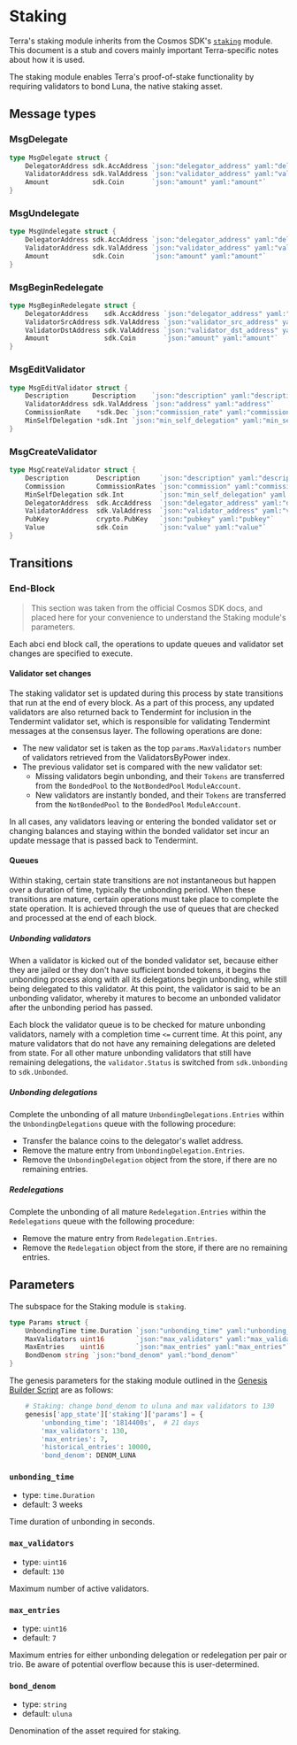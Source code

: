 
# Staking

<Admonition type="info" icon="ℹ️">

Terra's staking module inherits from the Cosmos SDK's [`staking`](https://docs.cosmos.network/master/modules/staking/) module. This document is a stub and covers mainly important Terra-specific notes about how it is used.

</Admonition>

The staking module enables Terra's proof-of-stake functionality by requiring validators to bond Luna, the native staking asset.

## Message types

### MsgDelegate

```go
type MsgDelegate struct {
	DelegatorAddress sdk.AccAddress `json:"delegator_address" yaml:"delegator_address"`
	ValidatorAddress sdk.ValAddress `json:"validator_address" yaml:"validator_address"`
	Amount           sdk.Coin       `json:"amount" yaml:"amount"`
}
```

### MsgUndelegate

```go
type MsgUndelegate struct {
	DelegatorAddress sdk.AccAddress `json:"delegator_address" yaml:"delegator_address"`
	ValidatorAddress sdk.ValAddress `json:"validator_address" yaml:"validator_address"`
	Amount           sdk.Coin       `json:"amount" yaml:"amount"`
}
```

### MsgBeginRedelegate

```go
type MsgBeginRedelegate struct {
	DelegatorAddress    sdk.AccAddress `json:"delegator_address" yaml:"delegator_address"`
	ValidatorSrcAddress sdk.ValAddress `json:"validator_src_address" yaml:"validator_src_address"`
	ValidatorDstAddress sdk.ValAddress `json:"validator_dst_address" yaml:"validator_dst_address"`
	Amount              sdk.Coin       `json:"amount" yaml:"amount"`
}
```


### MsgEditValidator

```go
type MsgEditValidator struct {
	Description      Description    `json:"description" yaml:"description"`
	ValidatorAddress sdk.ValAddress `json:"address" yaml:"address"`
	CommissionRate    *sdk.Dec `json:"commission_rate" yaml:"commission_rate"`
	MinSelfDelegation *sdk.Int `json:"min_self_delegation" yaml:"min_self_delegation"`
}
```


### MsgCreateValidator

```go
type MsgCreateValidator struct {
	Description       Description     `json:"description" yaml:"description"`
	Commission        CommissionRates `json:"commission" yaml:"commission"`
	MinSelfDelegation sdk.Int         `json:"min_self_delegation" yaml:"min_self_delegation"`
	DelegatorAddress  sdk.AccAddress  `json:"delegator_address" yaml:"delegator_address"`
	ValidatorAddress  sdk.ValAddress  `json:"validator_address" yaml:"validator_address"`
	PubKey            crypto.PubKey   `json:"pubkey" yaml:"pubkey"`
	Value             sdk.Coin        `json:"value" yaml:"value"`
}
```


## Transitions

### End-Block

> This section was taken from the official Cosmos SDK docs, and placed here for your convenience to understand the Staking module's parameters.

Each abci end block call, the operations to update queues and validator set
changes are specified to execute.

#### Validator set changes

The staking validator set is updated during this process by state transitions
that run at the end of every block. As a part of this process, any updated
validators are also returned back to Tendermint for inclusion in the Tendermint
validator set, which is responsible for validating Tendermint messages at the
consensus layer. The following operations are done:

- The new validator set is taken as the top `params.MaxValidators` number of
  validators retrieved from the ValidatorsByPower index.
- The previous validator set is compared with the new validator set:
  - Missing validators begin unbonding, and their `Tokens` are transferred from the
    `BondedPool` to the `NotBondedPool` `ModuleAccount`.
  - New validators are instantly bonded, and their `Tokens` are transferred from the
    `NotBondedPool` to the `BondedPool` `ModuleAccount`.

In all cases, any validators leaving or entering the bonded validator set or
changing balances and staying within the bonded validator set incur an update
message that is passed back to Tendermint.

#### Queues

Within staking, certain state transitions are not instantaneous but happen
over a duration of time, typically the unbonding period. When these
transitions are mature, certain operations must take place to complete
the state operation. It is achieved through the use of queues that are
checked and processed at the end of each block.

##### Unbonding validators

When a validator is kicked out of the bonded validator set, because either they are
jailed or they don't have sufficient bonded tokens, it begins the unbonding
process along with all its delegations begin unbonding, while still being
delegated to this validator. At this point, the validator is said to be an
unbonding validator, whereby it matures to become an unbonded validator
after the unbonding period has passed.

Each block the validator queue is to be checked for mature unbonding validators, namely with a completion time `<=` current time. At this point, any mature validators that do not have any remaining delegations are deleted from state. For all other mature unbonding validators that still have remaining
delegations, the `validator.Status` is switched from `sdk.Unbonding` to
`sdk.Unbonded`.

##### Unbonding delegations

Complete the unbonding of all mature `UnbondingDelegations.Entries` within the
`UnbondingDelegations` queue with the following procedure:

- Transfer the balance coins to the delegator's wallet address.
- Remove the mature entry from `UnbondingDelegation.Entries`.
- Remove the `UnbondingDelegation` object from the store, if there are no
  remaining entries.

##### Redelegations

Complete the unbonding of all mature `Redelegation.Entries` within the
`Redelegations` queue with the following procedure:

- Remove the mature entry from `Redelegation.Entries`.
- Remove the `Redelegation` object from the store, if there are no
  remaining entries.

## Parameters

The subspace for the Staking module is `staking`.

```go
type Params struct {
	UnbondingTime time.Duration `json:"unbonding_time" yaml:"unbonding_time"`
	MaxValidators uint16        `json:"max_validators" yaml:"max_validators"`
	MaxEntries    uint16        `json:"max_entries" yaml:"max_entries"`
	BondDenom string `json:"bond_denom" yaml:"bond_denom"`
}
```

The genesis parameters for the staking module outlined in the [Genesis Builder Script](https://github.com/terra-money/genesis-tools/blob/main/src/genesis_builder.py#L132) are as follows:

```py
    # Staking: change bond_denom to uluna and max validators to 130
    genesis['app_state']['staking']['params'] = {
        'unbonding_time': '1814400s',  # 21 days
        'max_validators': 130,
        'max_entries': 7,
        'historical_entries': 10000,
        'bond_denom': DENOM_LUNA
```

### `unbonding_time`

- type: `time.Duration`
- default: 3 weeks

Time duration of unbonding in seconds.

### `max_validators`

- type: `uint16`
- default: `130`

Maximum number of active validators.

### `max_entries`

- type: `uint16`
- default: `7`

Maximum entries for either unbonding delegation or redelegation per pair or trio. Be aware of potential overflow because this is user-determined.

### `bond_denom`

- type: `string`
- default: `uluna`

Denomination of the asset required for staking.
